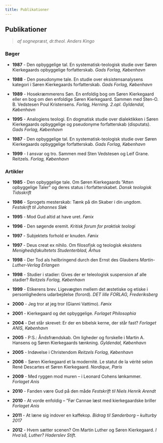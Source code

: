 ```yaml
---
title: Publikationer
---
```


## Publikationer

> _af sognepræst, dr.theol. Anders Kingo_

### Bøger

- **1987** - Den opbyggelige tal. En systematisk-teologisk studie over Søren Kierkegaards opbyggelige forfatterskab.
  _Gads Forlag, København_

- **1988** - Den pseudonyme tale. En studie over eksistensanalysens kategori i Søren Kierkegaards forfatterskab.
  _Gads Forlag, København_

- **1989** - Hosekræmmerens Søn. En enfoldig bog om Søren Kierkegaard eller en bog om den enfoldige Søren Kierkegaard. Sammen med Sten-O. B. Vedstesen Poul Kristensens.
  _Forlag, Herning. 2.opl. Gyldendal, København_

- **1995** - Analogiens teologi. En dogmatisk studie over dialektikken i Søren Kierkegaards opbyggelige og pseudonyme forfatterskab (disputats).
  _Gads Forlag, København_

- **1987** - Den opbyggelige tal. En systematisk-teologisk studie over Søren Kierkegaards opbyggelige forfatterskab.
  _Gads Forlag, København_

- **1999** - I ansvar og tro.
  Sammen med Sten Vedstesen og Leif Grane. Reitzels.
  _Forlag, København_

### Artikler

- **1985** - Den opbyggelige tale. Om Søren Kierkegaards ”Atten opbyggelige Taler” og deres status i forfatterskabet.
  _Dansk teologisk Tidsskrift_

- **1986** - Sprogets mesterskab: Tænk på din Skaber i din ungdom.
  _Festskrift til Johannes Sløk_

- **1995** - Mod Gud altid at have uret.
  _Fønix_

- **1996** - Den søgende eremit.
  _Kritisk forum for praktisk teologi_

- **1997** - Subjektets forhold er knuden.
  _Fønix_

- **1997** - Deus creat ex nihilo. Om filosofisk og teologisk eksistens
  _Menighedsfakultetets Studenterblad, Århus_

- **1998** - Der Tod als heilbringend durch den Ernst des Glaubens
  _Martin-Luther-Verlag Erlangen_

- **1998** - Studier i stadier: Gives der er teleologisk suspension af alle stadier?
  _Reitzels Forlag, København_

- **1999** - Etikerens brev. Ligevægten mellem det æstetiske og etiske i personlighedens udarbejdelse (forord).
  _DET lille FORLAG, Frederiksberg_

- **2000** - Jeg tror at jeg tror (Gianni Vattimo).
  _Fønix_

- **2001** - Kierkegaard og det opbyggelige.
  _Forlaget Philosophia_

- **2004** - Det står skrevet: Er der en bibelsk kerne, der står fast?
  _Forlaget ANIS, København_

- **2005** - P:S.: Åndsfrændskab. Om ligheder og forskelle i Martin A. Hansens og Søren Kierkegaards tænkning.
  _Gyldendal, København_

- **2005** - Indøvelse i Christendom
  _Reitzels Forlag, København_

- **2006** - Søren Kierkegaard et la modernité. Le statut de la vérité selon René Descartes et Søren Kierkegaard.
  _Nordique, Paris_

- **2009** - Med ryggen mod muren – i Leonard Cohens lønkammer.
  _Forlaget Anis_

- **2010** - Fanden være Gud på den måde
  _Festskrift til Niels Henrik Arendt_

- **2010** - At vorde enfoldig – ”Før Cannae læst med kierkegaardske briller
  _Forlaget Anis_

- **2011** - At læne sig indover en kaffekop.
  _Bidrag til Sønderborg – kulturby 2017_

- **2012** - Hvem sætter scenen? Om Martin Luther og Søren Kierkegaard.
  _I Hva´så, Luther? Haderslev Stift._
